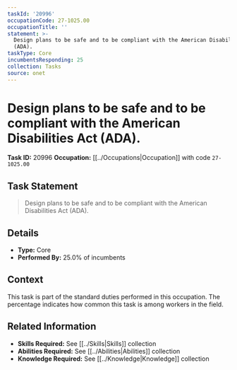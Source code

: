 ```yaml
---
taskId: '20996'
occupationCode: 27-1025.00
occupationTitle: ''
statement: >-
  Design plans to be safe and to be compliant with the American Disabilities Act
  (ADA).
taskType: Core
incumbentsResponding: 25
collection: Tasks
source: onet
---
```

# Design plans to be safe and to be compliant with the American Disabilities Act (ADA).

**Task ID:** 20996
**Occupation:** [[../Occupations|Occupation]] with code `27-1025.00`

## Task Statement

> Design plans to be safe and to be compliant with the American Disabilities Act (ADA).

## Details

- **Type:** Core
- **Performed By:** 25.0% of incumbents

## Context

This task is part of the standard duties performed in this occupation. The percentage indicates how common this task is among workers in the field.

## Related Information

- **Skills Required:** See [[../Skills|Skills]] collection
- **Abilities Required:** See [[../Abilities|Abilities]] collection
- **Knowledge Required:** See [[../Knowledge|Knowledge]] collection

